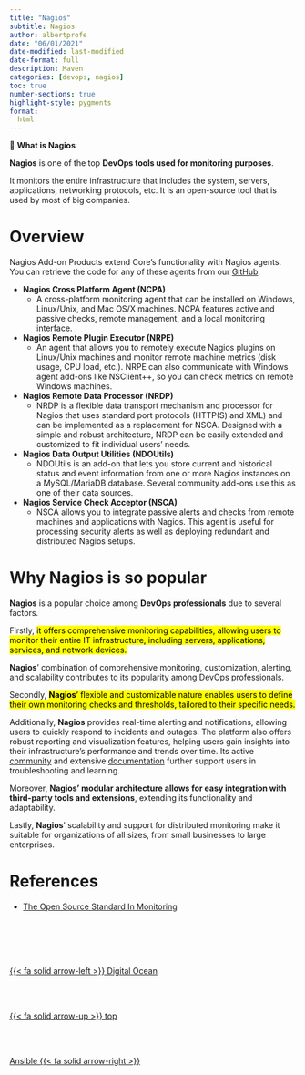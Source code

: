 ```yaml
---
title: "Nagios"
subtitle: Nagios
author: albertprofe
date: "06/01/2021"
date-modified: last-modified
date-format: full
description: Maven
categories: [devops, nagios]
toc: true
number-sections: true
highlight-style: pygments
format:
  html
---
```


::: {.summary}

📘 **What is Nagios**

**Nagios** is one of the top **DevOps tools used for monitoring purposes**.

It monitors the entire infrastructure that includes the system, servers, applications, networking protocols, etc. It is an open-source tool that is used by most of big companies. 

:::

# Overview

Nagios Add-on Products extend Core’s functionality with Nagios agents. You can retrieve the code for any of these agents from our [GitHub](https://github.com/NagiosEnterprises){.external target='_blank'}.


- **Nagios Cross Platform Agent (NCPA)**
  - A cross-platform monitoring agent that can be installed on Windows, Linux/Unix, and Mac OS/X machines. NCPA features active and passive checks, remote management, and a local monitoring interface. 
- **Nagios Remote Plugin Executor (NRPE)**
  - An agent that allows you to remotely execute Nagios plugins on Linux/Unix machines and  monitor remote machine metrics (disk usage, CPU load, etc.). NRPE can also communicate with Windows agent add-ons like NSClient++, so you can check metrics on remote Windows machines. 
- **Nagios Remote Data Processor (NRDP)**
  - NRDP is a flexible data transport mechanism and processor for Nagios that uses standard port protocols (HTTP(S) and XML) and can be implemented as a replacement for NSCA. Designed with a simple and robust architecture, NRDP can be easily extended and customized to fit individual users’ needs.  
- **Nagios Data Output Utilities (NDOUtils)**
  - NDOUtils is an add-on that lets you store current and historical status and event information from one or more Nagios instances on a MySQL/MariaDB database. Several community add-ons use this as one of their data sources. 
- **Nagios Service Check Acceptor (NSCA)**
  - NSCA allows you to integrate passive alerts and checks from remote machines and applications with Nagios. This agent is useful for processing security alerts as well as deploying redundant and distributed Nagios setups. 


# Why Nagios is so popular

**Nagios** is a popular choice among **DevOps professionals** due to several factors.

Firstly, <mark>it offers comprehensive monitoring capabilities, allowing users to monitor their entire IT infrastructure, including servers, applications, services, and network devices.</mark>

::: {.column-margin}
**Nagios**' combination of comprehensive monitoring, customization, alerting, and scalability contributes to its popularity among DevOps professionals.
:::

Secondly, <mark>**Nagios**' flexible and customizable nature enables users to define their own monitoring checks and thresholds, tailored to their specific needs.</mark>

Additionally, **Nagios** provides real-time alerting and notifications, allowing users to quickly respond to incidents and outages. The platform also offers robust reporting and visualization features, helping users gain insights into their infrastructure's performance and trends over time. Its active [community](https://support.nagios.com/forum/) and extensive [documentation](https://assets.nagios.com/downloads/nagioscore/docs/nagioscore/4/en/) further support users in troubleshooting and learning.

Moreover, **Nagios' modular architecture allows for easy integration with third-party tools and extensions**, extending its functionality and adaptability.

Lastly, **Nagios**' scalability and support for distributed monitoring make it suitable for organizations of all sizes, from small businesses to large enterprises.




# References

- [The Open Source Standard In Monitoring](https://www.nagios.org/){.external target='_blank'}



<!--- navLinks -->
<br><br>
<div class=row>
<br>
<div class='column left previous'>
<br>
[{{< fa solid arrow-left >}} Digital Ocean](/devops/devops-tools-digitalocean.qmd)
<br>
</div>
<br>
<div class='column center'>
<br>
[{{< fa solid arrow-up >}} top](#top)
<br>
</div>
<br>
<div class='column right next'>
<br>
[Ansible {{< fa solid arrow-right >}}](/devops/devops-tools-ansible.qmd)
<br>
</div>
<br>
</div>
